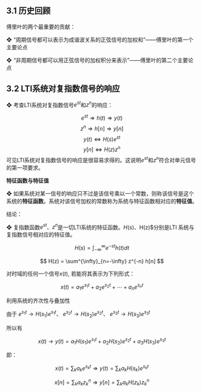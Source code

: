 
<WordCount>

## 3.1 历史回顾

傅里叶的两个最重要的贡献：

❖ “周期信号都可以表示为成谐波关系的正弦信号的加权和”——傅里叶的第一个主要论点

❖ “非周期信号都可以用正弦信号的加权积分来表示”——傅里叶的第二个主要论点

## 3.2 LTI系统对复指数信号的响应

❖ 考查LTI系统对复指数信号$e^{st}$和$z^n$的响应：

$$
e^{st} \Longrightarrow h(t) \Longrightarrow y(t)
$$
$$
z^n \Longrightarrow h[n] \Longrightarrow y[n]
$$
$$
y(t) \Leftrightarrow H(s) e^{st} 
$$
$$
y[n] \Leftrightarrow H(z) z^n
$$
可见LTI系统对复指数信号的响应是很容易求得的。这说明$e^{st}$和$z^n$符合对单元信号的第一项要求。

**特征函数与特征值**

❖ 如果系统对某一信号的响应只不过是该信号乘以一个常数，则称该信号是这个系统的**特征函数**。系统对该信号加权的常数称为系统与特征函数相对应的**特征值**。

结论：

❖ 复指数函数$e^{st}$、$z^n$是一切LTI系统的特征函数。$H(s)、$H(z)$分别是LTI 系统与复指数信号相对应的特征值。

$$
H(s) = \int^{\infty}_{-\infty} e^{-st} h(t) dt
$$

$$
H(z) = \sum^{\infty}_{n=-\infty} z^{-n} h[n]
$$

对时域的任何一个信号$x(t)$, 若能将其表示为下列形式：

$$
x(t) = a_1e^{s_1t}+a_2e^{s_2t}+\cdots+a_ne^{s_nt}
$$

利用系统的齐次性与叠加性

由于 $e^{s_1t} \rightarrow H(s_1)e^{s_1t}$、 $e^{s_2t} \rightarrow H(s_2)e^{s_2t}$、 $e^{s_3t} \rightarrow H(s_3)e^{s_3t}$

所以有

$$
x(t) \rightarrow y(t)=a_1H(s_1)e^{s_1t} + a_2H(s_2)e^{s_2t}+a_3H(s_3)e^{s_3t}
$$

即：

$$
x(t) = \sum_{k}a_ke^{s_kt} \Longrightarrow y(t) = \sum_{k}a_kH(s_k)e^{s_kt}
$$

$$
x[n] = \sum_{k}a_kz_k^{n} \Longrightarrow y[n] = \sum_{k}a_kH(z_k)z_k^{n}
$$



</WordCount>